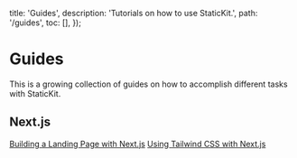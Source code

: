 
  title: 'Guides',
  description: 'Tutorials on how to use StaticKit.',
  path: '/guides',
  toc: [],
});

# Guides

This is a growing collection of guides on how to accomplish different tasks with StaticKit.

## Next.js

<ArrowItem>
  <a href="/guides/next-landing-page" className="font-semibold text-indigo-600">Building a Landing Page with Next.js</a>
</ArrowItem>

<ArrowItem>
  <a href="/guides/next-js-tailwind" className="font-semibold text-indigo-600">Using Tailwind CSS with Next.js</a>
</ArrowItem>
